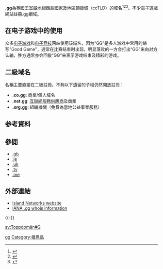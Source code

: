 {{expand English|time=2018-04-01T08:48:08+00:00}}
{{Infobox Top level domain
| name         = gg
| image        =  
| introduced   = {{start date and age|1996|9}}
| type         = [[國家和地區頂級域|國家和地區頂級域]]
| status       = 活動中
| dnssec       = Yes
| registry     = 群島網路
| sponsor      = 群島網路
| intendeduse  = 與[[根西行政區|根西島]]有關的實體
| actualuse    = 流行於[[根西行政區|根西島]]、遊戲和[[電子競技|電子競技]]網站
| structure    = 直接在二級或二級通用類別下註冊
| restrictions = 沒有
| document     = [http://www.channelisles.net/tandc.shtml 註冊政策]
| disputepolicy= [http://www.dispute.it/ LDRP]
| website      = [http://www.channelisles.net/ 群島網路]
}}

'''.gg'''為[[英国|英國]][[王室屬地|王室屬地]][[根西|根西島]][[國家及地區頂級域|國家及地區頂級域]]（ccTLD）的[[域名|域名]]<ref>{{Cite book|title=常用电脑词语速查手册|last=何弘主编|first=|publisher=西安：西安出版社|date=2000-07|isbn=7-80594-644-2|location=|pages=201-202}}</ref><ref>{{Cite book|title=英德汉广播电视技术词典|last=（德）赫伯特·蒂尔曼（Herbert Tillmann）编；梁瑛等译|first=|publisher=北京：中国广播电视出版社|year=2002|isbn=7-5043-3793-5|location=|pages=440-442}}</ref><ref>{{Cite book|title=大学计算机基础|last=刘丕娥主编|first=|publisher=哈尔滨：哈尔滨工业大学出版社|year=2010|isbn=978-7-5603-3056-3|location=|pages=342-345}}</ref>。不少電子遊戲網站註冊.gg網域。

== 在电子游戏中的使用 ==
众多[[电子游戏|电子游戏]]和[[电子竞技|电子竞技]]网站使用该域名，因为“GG”是多人游戏中常用的缩写"Good Game"，通常在比赛结束时出现。明显落败的一方会打出“GG”来向对方认输，胜方通常亦会回敬“GG”来表示游戏结束及精彩的游戏。

== 二級域名 ==
名稱主要直接在二級註冊，不夠以下遺留的子域仍然開放註冊：

* '''.co.gg''': 商業/個人域名
* '''.net.gg''': [[互聯網服務供應商|互聯網服務供應商]]及商業
* '''.org.gg''': 組織機關（免費為當地公益事業服務）

== 参考資料 ==
{{reflist}}

== 參閲 ==
{{div col|2}}
* [[.gb|.gb]]
* [[.je|.je]]
* [[.uk|.uk]]
* [[.tv|.tv]]
* [[.me|.me]]
{{div col end}}

== 外部連結 ==
* [http://www.channelisles.net Island Networks website]{{Wayback|url=http://www.channelisles.net/ |date=20200707003741 }}
* [http://www.iana.org/root-whois/gg.htm IANA .gg whois information]{{Wayback|url=http://www.iana.org/root-whois/gg.htm |date=20071020024603 }}
{{-}}
{{CcTLD|state=collapsed}}
{{网络小作品|state=collapsed}}

[[Category:國家及地區頂級域|gg]]
[[Category:根息島|Category:根息島]]

[[sv:Toppdomän#G|sv:Toppdomän#G]]